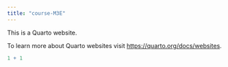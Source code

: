 ```yaml
---
title: "course-M3E"
---
```


This is a Quarto website.

To learn more about Quarto websites visit <https://quarto.org/docs/websites>.

```r
1 + 1
```
